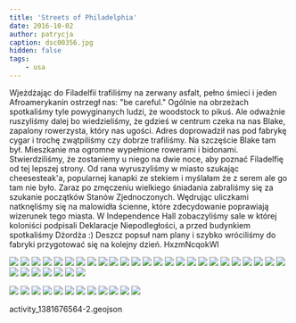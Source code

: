 ```yaml
---
title: 'Streets of Philadelphia'
date: 2016-10-02
author: patrycja
caption: dsc00356.jpg
hidden: false
tags: 
    - usa
---
```



Wjeżdżając do Filadelfii trafiliśmy na zerwany asfalt, pełno śmieci i jeden Afroamerykanin ostrzegł nas: "be careful." Ogólnie na obrzeżach spotkaliśmy tyle powyginanych ludzi, że woodstock to pikuś. Ale odważnie ruszyliśmy dalej bo wiedzieliśmy, że gdzieś w centrum czeka na nas Blake, zapalony rowerzysta, który nas ugości. Adres doprowadził nas pod fabrykę cygar i trochę zwątpiliśmy czy dobrze trafiliśmy. Na szczęście Blake tam był. Mieszkanie ma ogromne wypełnione rowerami i bidonami. Stwierdziliśmy, że zostaniemy u niego na dwie noce, aby poznać Filadelfię od tej lepszej strony. 
Od rana wyruszyliśmy w miasto szukając cheesesteak'a, popularnej kanapki ze stekiem i myślałam że z serem ale go tam nie było. Zaraz po zmęczeniu wielkiego śniadania zabraliśmy się za szukanie początków Stanów Zjednoczonych. Wędrując uliczkami natknęliśmy się na malowidła ścienne, które zdecydowanie poprawiają wizerunek tego miasta. W Independence Hall zobaczyliśmy sale w której koloniści podpisali Deklaracje Niepodległości, a przed budynkiem spotkaliśmy Dżordża :) Deszcz popsuł nam plany i szybko wróciliśmy do fabryki przygotować się na kolejny dzień. 
<youtube>HxzmNcqokWI</youtube>


<grid>

![](./dsc00338.jpg)
![](./dsc00340.jpg)
![](./dsc00344.jpg)
![](./dsc00350.jpg)
![](./dsc00351.jpg)
![](./dsc00352.jpg)
![](./dsc00354.jpg)
![](./dsc00355.jpg)
![](./dsc00356.jpg)
![](./dsc00357.jpg)
![](./dsc00358.jpg)
![](./dsc00362.jpg)
![](./dsc00363.jpg)
![](./dsc00364.jpg)
![](./dsc00365.jpg)
![](./dsc00367.jpg)
![](./dsc00368.jpg)
![](./dsc00369.jpg)
![](./dsc00370.jpg)
![](./dsc00371.jpg)
![](./dsc00372.jpg)
![](./dsc00373.jpg)
![](./dsc00374.jpg)
![](./dsc00375.jpg)
![](./dsc00376.jpg)
![](./dsc00377.jpg)
![](./dsc00378.jpg)
![](./dsc00379.jpg)
![](./dsc00380.jpg)
![](./dsc00381.jpg)
![](./dsc00382.jpg)
![](./dsc00402.jpg)

</grid>
<grid columns="2">

![](./dsc00383.jpg)
![](./dsc00384.jpg)
![](./dsc00386.jpg)
![](./dsc00387.jpg)
![](./dsc00390.jpg)
![](./dsc00392.jpg)
![](./dsc00393.jpg)
![](./dsc00395.jpg)
![](./dsc00396.jpg)
![](./dsc00397.jpg)
![](./dsc00399.jpg)
![](./dsc00401.jpg)

</grid>



<gpx>activity_1381676564-2.geojson</gpx>